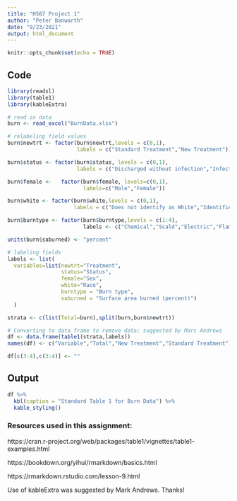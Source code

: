 ---
title: "H587 Project 1"
author: "Peter Banwarth"
date: "9/23/2021"
output: html_document
---

```{r setup, include=FALSE}
knitr::opts_chunk$set(echo = TRUE)
```

## Code
```{r}

library(readxl)
library(table1)
library(kableExtra)

# read in data
burn <- read_excel("BurnData.xlsx")

# relabeling field values
burn$newtrt <- factor(burn$newtrt,levels = c(0,1),
                      labels = c("Standard Treatment","New Treatment"))

burn$status <- factor(burn$status, levels = c(0,1),
                      labels = c("Discharged without infection","Infection"))

burn$female <-   factor(burn$female, levels=c(0,1),
                        labels=c("Male","Female"))

burn$white <- factor(burn$white,levels = c(0,1),
                     labels = c("Does not identify as White","Identifies as White"))

burn$burntype <- factor(burn$burntype,levels = c(1:4),
                        labels <- c("Chemical","Scald","Electric","Flame"))

units(burn$saburned) <- "percent"

# labeling fields
labels <- list(
  variables=list(newtrt="Treatment",
                 status="Status",
                 female="Sex",
                 white="Race",
                 burntype = "Burn type",
                 saburned = "Surface area burned (percent)")
  )

strata <- c(list(Total=burn),split(burn,burn$newtrt))

# Converting to data frame to remove data; suggested by Marc Andrews
df <- data.frame(table1(strata,labels))
names(df) <- c("Variable","Total","New Treatment","Standard Treatment")

df[c(3:4),c(3:4)] <- ""

```

## Output
```{r}
df %>%
  kbl(caption = "Standard Table 1 for Burn Data") %>%
  kable_styling()
```


### Resources used in this assignment:

https://cran.r-project.org/web/packages/table1/vignettes/table1-examples.html

https://bookdown.org/yihui/rmarkdown/basics.html

https://rmarkdown.rstudio.com/lesson-9.html

Use of kableExtra was suggested by Mark Andrews. Thanks!
